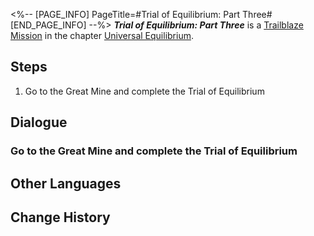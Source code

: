 <%-- [PAGE_INFO]
PageTitle=#Trial of Equilibrium: Part Three#
[END_PAGE_INFO] --%>
{{Stub|Dialogue.}}
{{Mission Infobox
|id            = 4020103
|title         = 
|image         = <!--Mission Trial of Equilibrium Part Three.png-->
|type          = Trailblaze
|event_name    = 
|chapter       = Universal Equilibrium
|requirements  = 
* Reach [[Trailblaze Level]] 40
* [[Trailblaze Mission]] ''[[Long Wait for the Blade's Edge]]'' completed
|summary       = You have completed the third trial of the Equilibrium, further establishing the equilibrium between yourself and the universe.
|characters    = Trailblazer
|startLocation = [[Jarilo-VI]] - [[Great Mine]]
|world         = Jarilo-VI
|area          = Great Mine
|prev          = Long Wait for the Blade's Edge
|next          = 
|rewards       = Star Rail Pass*3; Traveler's Guide*12; Refined Aether*10; Credit*50,000
}}
'''''Trial of Equilibrium: Part Three''''' is a [[Trailblaze Mission]] in the chapter [[Universal Equilibrium]].

==Steps==
# Go to the Great Mine and complete the Trial of Equilibrium

<!--
==Gameplay Notes==

--><!--
==Trial Character==

-->
==Dialogue==
{{Stub Dialogue}}
===Go to the Great Mine and complete the Trial of Equilibrium{{subst:void|<!--401010301-->}}===
{{Mission Description|type=trailblaze|location=Great Mine|The Arbitrator's trial is here once again. You are already well aware of its content, format, pros, and cons, aren't you? Go then. For the sake of Equilibrium...}}
{{Dialogue Start}}
{{Dialogue End}}

==Other Languages==
{{Other Languages
|en   = Trial of Equilibrium: Part Three
|zhs  = 「均衡」的试炼•叁
|zht  = 「均衡」的試煉•參
|ja   = 「均衡」の試練・参
|ko   = 「균형」의 시련•3
|es   = Prueba del Equilibrio (III)
|fr   = Épreuve de l'Équilibre &mdash; Troisième&nbsp;partie
|ru   = Испытание Равновесия III
|th   = บททดสอบแห่งความสมดุล - 3
|vi   = Rèn Luyện Cân Bằng-3
|de   = Prüfung der Balance&nbsp;– Drei
|id   = Ujian "Equilibrium" (III)
|pt   = Prova do Equilíbrio: Parte Três
}}

==Change History==
{{Change History|1.0}}
